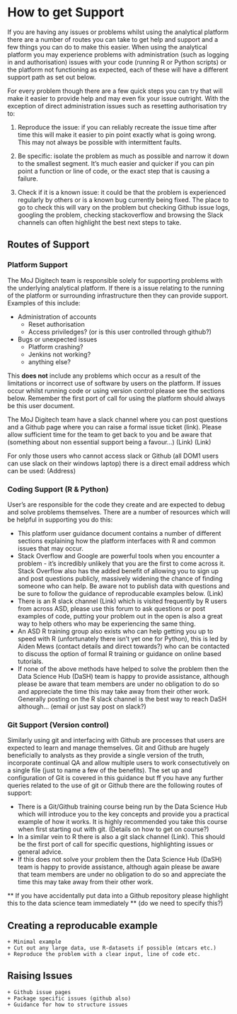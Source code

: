 # How to get Support

If you are having any issues or problems whilst using the analytical platform there are a number of routes you can take to get help and support and a few things you can do to make this easier. When using the analytical platform you may experience problems with administration (such as logging in and authorisation) issues with your code (running R or Python scripts) or the platform not functioning as expected, each of these will have a different support path as set out below.

For every problem though there are a few quick steps you can try that will make it easier to provide help and may even fix your issue outright. With the exception of direct administration issues such as resetting authorisation try to:

1. Reproduce the issue: if you can reliably recreate the issue time after time this will make it easier to pin point exactly what is going wrong. This may not always be possible with intermittent faults.

2. Be specific: isolate the problem as much as possible and narrow it down to the smallest segment. It's much easier and quicker if you can pin point a function or line of code, or the exact step that is causing a failure.

3. Check if it is a known issue: it could be that the problem is experienced regularly by others or is a known bug currently being fixed. The place to go to check this will vary on the problem but checking Github issue logs, googling the problem, checking stackoverflow and browsing the Slack channels can often highlight the best next steps to take. 

## Routes of Support

### Platform Support

The MoJ Digitech team is responsible solely for supporting problems with the underlying analytical platform. If there is a issue relating to the running of the platform or surrounding infrastructure then they can provide support. Examples of this include:

* Administration of accounts
    + Reset authorisation
    + Access priviledges? (or is this user controlled through github?)
    
* Bugs or unexpected issues
    + Platform crashing?
    + Jenkins not working?
    + anything else?
    
This **does not** include any problems which occur as a result of the limitations or incorrect use of software by users on the platform. If issues occur whilst running code or using version control please see the sections below. Remember the first port of call for using the platform should always be this user document.

The MoJ Digitech team have a slack channel where you can post questions and a Github page where you can raise a formal issue ticket (link). Please allow sufficient time for the team to get back to you and be aware that (something about non essential support being a favour...)
(Link)
(Link)

For only those users who cannot access slack or Github (all DOM1 users can use slack on their windows laptop) there is a direct email address which can be used:
(Address)

    
### Coding Support (R & Python)

User's are responsible for the code they create and are expected to debug and solve problems themselves. There are a number of resources which will be helpful in supporting you do this:

* This platform user guidance document contains a number of different sections explaining how the platform interfaces with R and common issues that may occur.
* Stack Overflow and Google are powerful tools when you encounter a problem - it's incredibly unlikely that you are the first to come across it. Stack Overflow also has the added benefit of allowing you to sign up and post questions publicly, massively widening the chance of finding someone who can help. Be aware not to publish data with questions and be sure to follow the guidance of reproducable examples below. (Link)
* There is an R slack channel (Link) which is visited frequently by R users from across ASD, please use this forum to ask questions or post examples of code, putting your problem out in the open is also a great way to help others who may be experiencing the same thing.
* An ASD R training group also exists who can help getting you up to speed with R (unfortunately there isn't yet one for Python), this is led by Aiden Mews (contact details and direct towards?) who can be contacted to discuss the option of formal R training or guidance on online based tutorials.
* If none of the above methods have helped to solve the problem then the Data Science Hub (DaSH) team is happy to provide assistance, although please be aware that team members are under no obligation to do so and appreciate the time this may take away from their other work. Generally posting on the R slack channel is the best way to reach DaSH although... (email or just say post on slack?)


### Git Support (Version control)

Similarly using git and interfacing with Github are processes that users are expected to learn and manage themselves. Git and Github are hugely beneficially to analysts as they provide a single version of the truth, incorporate continual QA and allow multiple users to work consectutively on a single file (just to name a few of the benefits). The set up and configuration of Git is covered in this guidance but ff you have any further queries related to the use of git or Github there are the following routes of support: 

* There is a Git/Github training course being run by the Data Science Hub which will introduce you to the key concepts and provide you a practical example of how it works. It is highly recommended you take this course when first starting out with git. (Details on how to get on course?)
* In a similar vein to R there is also a git slack channel (Link). This should be the first port of call for specific questions, highlighting issues or general advice.
* If this does not solve your problem then the Data Science Hub (DaSH) team is happy to provide assistance, although again please be aware that team members are under no obligation to do so and appreciate the time this may take away from their other work.

** If you have accidentally put data into a Github repository please highlight this to the data science team immediately ** (do we need to specify this?)
    

## Creating a reproducable example
    + Minimal example
    + Cut out any large data, use R-datasets if possible (mtcars etc.)
    + Reproduce the problem with a clear input, line of code etc.




## Raising Issues
    + Github issue pages
    + Package specific issues (github also)
    + Guidance for how to structure issues